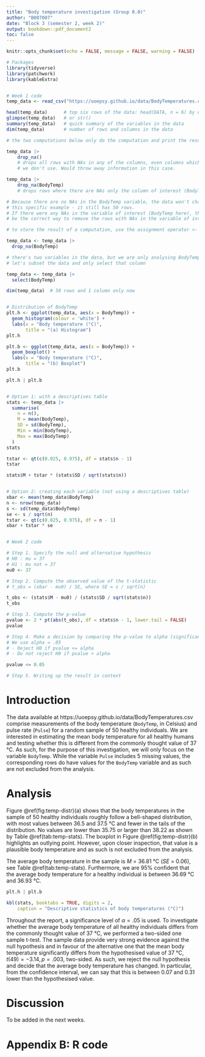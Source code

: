 ```yaml
---
title: "Body temperature investigation (Group 0.0)"
author: "B007007"
date: "Block 3 (semester 2, week 2)"
output: bookdown::pdf_document2
toc: false
---
```


```r
knitr::opts_chunk$set(echo = FALSE, message = FALSE, warning = FALSE)
```


```r
# Packages
library(tidyverse)
library(patchwork)
library(kableExtra)


# Week 1 code
temp_data <- read_csv("https://uoepsy.github.io/data/BodyTemperatures.csv")

head(temp_data)      # top six rows of the data: head(DATA, n = 6) by default
glimpse(temp_data)   # or str()
summary(temp_data)   # quick summary of the variables in the data
dim(temp_data)       # number of rows and columns in the data

# the two computations below only do the computation and print the result

temp_data |>
    drop_na()
    # drops all rows with NAs in any of the columns, even columns which 
    # we don't use. Would throw away information in this case.

temp_data |>
    drop_na(BodyTemp)
    # drops rows where there are NAs only the column of interest (BodyTemp)

# Because there are no NAs in the BodyTemp variable, the data won't change in 
# this specific example - it still has 50 rows.
# If there were any NAs in the variable of interest (BodyTemp here), this would 
# be the correct way to remove the rows with NAs in the variable of interest.

# to store the result of a computation, use the assignment operator <-

temp_data <- temp_data |>
  drop_na(BodyTemp)

# there's two variables in the data, but we are only analysing BodyTemp, so 
# let's subset the data and only select that column

temp_data <- temp_data |>
  select(BodyTemp)

dim(temp_data)  # 50 rows and 1 column only now


# Distribution of BodyTemp
plt.h <- ggplot(temp_data, aes(x = BodyTemp)) +
  geom_histogram(colour = 'white') +
  labs(x = "Body temperature (°C)",
       title = "(a) Histogram")
plt.h

plt.b <- ggplot(temp_data, aes(x = BodyTemp)) +
  geom_boxplot() +
  labs(x = "Body temperature (°C)",
       title = "(b) Boxplot")
plt.b

plt.h | plt.b


# Option 1: with a descriptives table
stats <- temp_data |>
  summarise(
    n = n(),
    M = mean(BodyTemp),
    SD = sd(BodyTemp),
    Min = min(BodyTemp),
    Max = max(BodyTemp)
  )
stats

tstar <- qt(c(0.025, 0.975), df = stats$n - 1)
tstar

stats$M + tstar * (stats$SD / sqrt(stats$n))


# Option 2: creating each variable (not using a descriptives table)
xbar <- mean(temp_data$BodyTemp)
n <- nrow(temp_data)
s <- sd(temp_data$BodyTemp)
se <- s / sqrt(n)
tstar <- qt(c(0.025, 0.975), df = n - 1)
xbar + tstar * se


# Week 2 code

# Step 1. Specify the null and alternative hypothesis
# H0 : mu = 37
# H1 : mu not = 37
mu0 <- 37

# Step 2. Compute the observed value of the t-statistic
# t_obs = (xbar - mu0) / SE, where SE = s / sqrt(n)

t_obs <- (stats$M - mu0) / (stats$SD / sqrt(stats$n))
t_obs

# Step 3. Compute the p-value
pvalue <- 2 * pt(abs(t_obs), df = stats$n - 1, lower.tail = FALSE)
pvalue

# Step 4. Make a decision by comparing the p-value to alpha (significance level)
# We use alpha = .05
# - Reject H0 if pvalue <= alpha
# - Do not reject H0 if pvalue > alpha

pvalue <= 0.05

# Step 5. Writing up the result in context
```



# Introduction

The data available at https://uoepsy.github.io/data/BodyTemperatures.csv comprise measurements of the body temperature (`BodyTemp`, in Celsius) and pulse rate (`Pulse`) for a random sample of 50 healthy individuals. We are interested in estimating the mean body temperature for all healthy humans and testing whether this is different from the commonly thought value of 37 °C. As such, for the purpose of this investigation, we will only focus on the variable `BodyTemp`. While the variable `Pulse` includes 5 missing values, the corresponding rows do have values for the `BodyTemp` variable and as such are not excluded from the analysis.



# Analysis

Figure \@ref(fig:temp-distr)(a) shows that the body temperatures in the sample of 50 healthy individuals roughly follow a bell-shaped distribution, with most values between 36.5 and 37.5 °C and fewer in the tails of the distribution. No values are lower than 35.75 or larger than 38.22 as shown by Table \@ref(tab:temp-stats). The boxplot in Figure \@ref(fig:temp-distr)(b) highlights an outlying point. However, upon closer inspection, that value is a plausible body temperature and as such is not excluded from the analysis.

The average body temperature in the sample is $M$ = 36.81 °C ($SE$ = 0.06), see Table \@ref(tab:temp-stats). Furthermore, we are 95% confident that the average body temperature for a healthy individual is between 36.69 °C and 36.93 °C.

```r
plt.h | plt.b
```

```r
kbl(stats, booktabs = TRUE, digits = 2,
    caption = "Descriptive statistics of body temperatures (°C)")
```

Throughout the report, a significance level of $\alpha = .05$ is used. To investigate whether the average body temperature of all healthy individuals differs from the commonly thought value of 37 °C, we performed a two-sided one sample t-test. The sample data provide very strong evidence against the null hypothesis and in favour of the alternative one that the mean body temperature significantly differs from the hypothesised value of 37 °C, $t(49) = -3.14, p = .003$, two-sided.
As such, we reject the null hypothesis and decide that the average body temperature has changed. In particular, from the confidence interval, we can say that this is between 0.07 and 0.31 lower than the hypothesised value.


# Discussion

To be added in the next weeks.



# Appendix B: R code

```r

```


